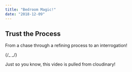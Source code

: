 ```yaml
---
title: "Bedroom Magic!"
date: "2018-12-09"
---
```



## Trust the Process

From a chase through a refining process to an interrogation! 

{/_ <VideoPlayer
    publicID = "erotica"
    title = "Cut the chase"
    subtitle = "...or not"
/> _/}

Just so you know, this video is pulled from cloudinary!